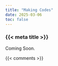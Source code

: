 ```yaml
---
title: "Making Codes"
date: 2025-03-06
toc: false
---
```


### {{< meta title >}}

Coming Soon.



{{< comments >}}